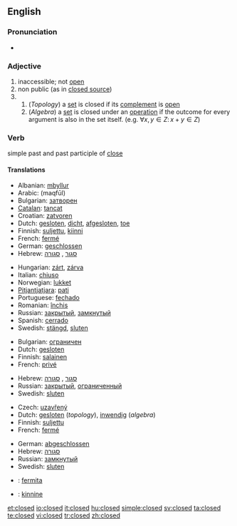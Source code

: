 {{wikipedia|dab=closed}}
==English==

===Pronunciation===
* {{audio|en-us-closed.ogg|Audio (US)}}

===Adjective===
{{en-adj|-}}

# inaccessible; not [[open]]
# non public (as in [[closed source]])
# {{mathematics}}
## (''Topology'') a [[set]] is closed if its [[complement]] is [[open]]
## (''Algebra'') a [[set]] is closed under an [[operation]] if the outcome for every argument is also in the set itself. (e.g. <math> \forall x,y \in Z:\, x + y \in Z</math>)

===Verb===
simple past and past participle of [[close]]


====Translations====
{{trans-top|not open (1)}}
* Albanian: [[mbyllur]]
* Arabic: {{Arab|[[مقفول]]}} (maqfūl)
* Bulgarian: [[затворен]]
* [[Catalan]]: [[tancat]]
* Croatian: [[zatvoren]]
* Dutch: [[gesloten]], [[dicht]], [[afgesloten]], [[toe]]
* Finnish: [[suljettu]], [[kiinni]]
* French: [[fermé]]
* German: [[geschlossen]]
* Hebrew: [[סגור]] {{romanization of Hebrew|sagúr}} {{m}}, [[סגורה]] {{romanization of Hebrew|sgurá}} {{f}}
{{trans-mid}}
* Hungarian: [[zárt]], [[zárva]]
* Italian: [[chiuso]]
* Norwegian: [[lukket]]
* [[Pitjantjatjara]]: [[pati]]
* Portuguese: [[fechado]]
* Romanian: [[închis]]
* Russian: [[закрытый]], [[замкнутый]]
* Spanish: [[cerrado]]
* Swedish: [[stängd]], [[sluten]]
{{trans-bottom}}

{{trans-top|non public (2)}}
* Bulgarian: [[ограничен]]
* Dutch: [[gesloten]]
* Finnish: [[salainen]]
* French: [[privé]]
{{trans-mid}}
* Hebrew: [[סגור]] {{romanization of Hebrew|sagúr}} {{m}}, [[סגורה]] {{romanization of Hebrew|sgurá}} {{f}}
* Russian: [[закрытый]], [[ограниченный]]
* Swedish: [[sluten]]
{{trans-bottom}}

{{trans-top|in mathematics (3)}}
* Czech: [[uzavřený]] {{m}}
* Dutch: [[gesloten]] (''topology''), [[inwendig]] (''algebra'')
* Finnish: [[suljettu]]
* French: [[fermé]]
{{trans-mid}}
* German: [[abgeschlossen]]
* Hebrew: [[סגורה]] {{romanization of Hebrew|sgurá}} {{f}}
* Russian: [[замкнутый]]
* Swedish: [[sluten]]
{{trans-bottom}}

{{checktrans}}

* {{ttbc|Esperanto}}: [[fermita]]
* {{ttbc|Estonian}}: [[kinnine]]

[[et:closed]]
[[io:closed]]
[[it:closed]]
[[hu:closed]]
[[simple:closed]]
[[sv:closed]]
[[ta:closed]]
[[te:closed]]
[[vi:closed]]
[[tr:closed]]
[[zh:closed]]